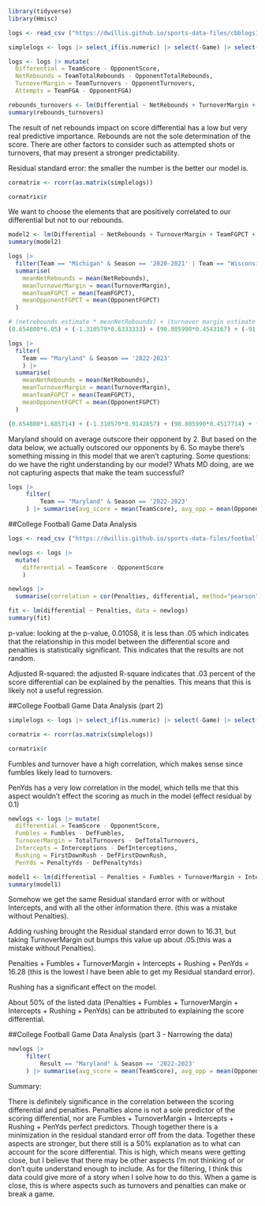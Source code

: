 ```r
library(tidyverse)
library(Hmisc)
```
```r
logs <- read_csv ("https://dwillis.github.io/sports-data-files/cbblogs1523.csv")
```
```r
simplelogs <- logs |> select_if(is.numeric) |> select(-Game) |> select(Differential, NetRebounds, TurnoverMargin, TeamFGPCT, TeamTotalRebounds, OpponentFGPCT, OpponentTotalRebounds)
```

```r
logs <- logs |> mutate(
  Differential = TeamScore - OpponentScore, 
  NetRebounds = TeamTotalRebounds - OpponentTotalRebounds,
  TurnoverMargin = TeamTurnovers - OpponentTurnovers, 
  Attempts = TeamFGA - OpponentFGA)
```

```r
rebounds_turnovers <- lm(Differential ~ NetRebounds + TurnoverMargin + Attempts, data=logs)
summary(rebounds_turnovers)
```
The result of net rebounds impact on score differential has a low but very real predictive importance. Rebounds are not the sole determination of the score. There are other factors to consider such as attempted shots or turnovers, that may present a stronger predictability.

Residual standard error: the smaller the number is the better our model is.

```r
cormatrix <- rcorr(as.matrix(simplelogs))

cormatrix$r
```
We want to choose the elements that are positively correlated to our differential but not to our rebounds.

```r
model2 <- lm(Differential ~ NetRebounds + TurnoverMargin + TeamFGPCT + OpponentFGPCT, data=logs)
summary(model2)
```
```r
logs |> 
  filter(Team == "Michigan" & Season == '2020-2021' | Team == "Wisconsin" & Season == '2019-2020' | Team == "Michigan State" & Season == '2018-2019' | Team == "Michigan State" & Season == '2017-2018' | Team == 'Illinois' & Season == '2021-2022' | Team == 'Purdue' & Season == '2022-2023') |> 
  summarise(
    meanNetRebounds = mean(NetRebounds),
    meanTurnoverMargin = mean(TurnoverMargin),
    meanTeamFGPCT = mean(TeamFGPCT),
    meanOpponentFGPCT = mean(OpponentFGPCT)
  )
```
```r
# (netrebounds estimate * meanNetRebounds) + (turnover margin estimate * meanTurnoverMargin) + (TeamFGPCT estimate * meanTeamFGPCT) + (OpponentFGPCT estimate * meanOpponentFGPCT) + Intercept
(0.654800*6.05) + (-1.310579*0.6333333) + (90.805990*0.4543167) + (-91.351310*0.4107167) + 0.287665
```

```r
logs |> 
  filter(
    Team == "Maryland" & Season == '2022-2023'
    ) |> 
  summarise(
    meanNetRebounds = mean(NetRebounds),
    meanTurnoverMargin = mean(TurnoverMargin),
    meanTeamFGPCT = mean(TeamFGPCT),
    meanOpponentFGPCT = mean(OpponentFGPCT)
  )
```
```r
(0.654800*1.685714) + (-1.310579*0.9142857) + (90.805990*0.4517714) + (-91.351310*0.428) + 0.287665
```
Maryland should on average outscore their opponent by 2. But based on the data below, we actually outscored our opponents by 6. So maybe there's something missing in this model that we aren't capturing. Some questions: do we have the right understanding by our model? Whats MD doing, are we not capturing aspects that make the team successful?
```r
logs |> 
     filter(
         Team == "Maryland" & Season == '2022-2023'
     ) |> summarise(avg_score = mean(TeamScore), avg_opp = mean(OpponentScore))
```



##College Football Game Data Analysis

```r
logs <- read_csv ("https://dwillis.github.io/sports-data-files/footballlogs1122.csv")
```
```r
newlogs <- logs |> 
  mutate(
    differential = TeamScore - OpponentScore
    )
```

```r
newlogs |> 
  summarise(correlation = cor(Penalties, differential, method="pearson"))
```
```r
fit <- lm(differential ~ Penalties, data = newlogs)
summary(fit)
```
p-value: looking at the p-value, 0.01058, it is less than .05 which indicates that the relationship in this model between the differential score and penalties is statistically significant. This indicates that the results are not random. 

Adjusted R-squared: the adjusted R-square indicates that .03 percent of the score differential can be explained by the penalties. This means that this is likely not a useful regression.


##College Football Game Data Analysis (part 2)
```r
simplelogs <- logs |> select_if(is.numeric) |> select(-Game) |> select(differential, Penalties, Fumbles, TurnoverMargin, Intercepts, Rushing, PenYds)
```

```r
cormatrix <- rcorr(as.matrix(simplelogs))

cormatrix$r
```
Fumbles and turnover have a high correlation, which makes sense since fumbles likely lead to turnovers. 

PenYds has a very low correlation in the model, which tells me that this aspect wouldn't effect the scoring as much in the model (effect residual by 0.1)


```r
newlogs <- logs |> mutate(
  differential = TeamScore - OpponentScore, 
  Fumbles = Fumbles - DefFumbles,
  TurnoverMargin = TotalTurnovers - DefTotalTurnovers,
  Intercepts = Interceptions - DefInterceptions,
  Rushing = FirstDownRush - DefFirstDownRush,
  PenYds = PenaltyYds - DefPenaltyYds)
```

```r
model1 <- lm(differential ~ Penalties + Fumbles + TurnoverMargin + Intercepts + Rushing + PenYds, data=logs)
summary(model1)
```
Somehow we get the same Residual standard error with or without Intercepts, and with all the other information there. (this was a mistake without Penalties).

Adding rushing brought the Residual standard error down to 16.31, but taking TurnoverMargin out bumps this value up about .05.(this was a mistake without Penalties).

Penalties + Fumbles + TurnoverMargin + Intercepts + Rushing + PenYds = 16.28 (this is the lowest I have been able to get my Residual standard error).

Rushing has a significant effect on the model.

About 50% of the listed data (Penalties + Fumbles + TurnoverMargin + Intercepts + Rushing + PenYds) can be attributed to explaining the score differential.

##College Football Game Data Analysis (part 3 - Narrowing the data)

```r
newlogs |> 
     filter(
         Result == "Maryland" & Season == '2022-2023'
     ) |> summarise(avg_score = mean(TeamScore), avg_opp = mean(OpponentScore))
```

Summary: 

There is definitely significance in the correlation between the scoring differential and penalties. Penalties alone is not a sole predictor of the scoring differential, nor are Fumbles + TurnoverMargin + Intercepts + Rushing + PenYds perfect predictors. Though together there is a minimization in the residual standard error off from the data. Together these aspects are stronger, but there still is a 50% explanation as to what can account for the score differential. This is high, which means were getting close, but I believe that there may be other aspects I'm not thinking of or don't quite understand enough to include. As for the filtering, I think this data could give more of a story when I solve how to do this. When a game is close, this is where aspects such as turnovers and penalties can make or break a game. 

